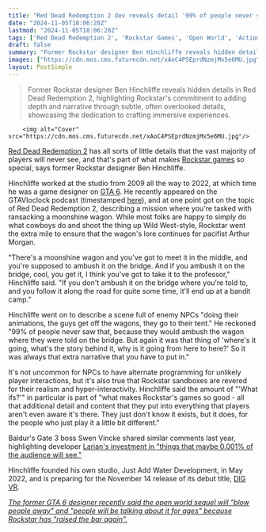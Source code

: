 ```yaml
---
title: "Red Dead Redemption 2 dev reveals detail '99% of people never saw' that's part of 'what makes Rockstar's games so good'"
date: "2024-11-05T18:06:28Z"
lastmod: "2024-11-05T18:06:28Z"
tags: ['Red Dead Redemption 2', 'Rockstar Games', 'Open World', 'Action Adventure', 'Western', 'GTA 6', 'Game Design', 'Development']
draft: false
summary: "Former Rockstar designer Ben Hinchliffe reveals hidden details in Red Dead Redemption 2, highlighting Rockstar's commitment to adding depth and narrative through subtle, often overlooked details, showcasing the dedication to crafting immersive experiences."
images: ["https://cdn.mos.cms.futurecdn.net/xAoC4PSEprdNzmjMx5e6MU.jpg"]
layout: PostSimple
---
```

> Former Rockstar designer Ben Hinchliffe reveals hidden details in Red Dead Redemption 2, highlighting Rockstar's commitment to adding depth and narrative through subtle, often overlooked details, showcasing the dedication to crafting immersive experiences.


        <img alt="Cover" src="https://cdn.mos.cms.futurecdn.net/xAoC4PSEprdNzmjMx5e6MU.jpg"/>
        
[Red Dead Redemption 2](https://www.gamesradar.com/red-dead-redemption-2-tips/) has all sorts of little details that the vast majority of players will never see, and that's part of what makes [Rockstar games](https://www.gamesradar.com/tag/rockstar-games/) so special, says former Rockstar designer Ben Hinchliffe.

Hinchliffe worked at the studio from 2009 all the way to 2022, at which time he was a game designer on [GTA 6](https://www.gamesradar.com/gta-6-guide/). He recently appeared on the GTAVIoclock podcast (timestamped [here](https://youtu.be/R5mzJsGhmr4?si=S3NWpQE25gqvDhgM&t=1709)), and at one point got on the topic of Red Dead Redemption 2, describing a mission where you're tasked with ransacking a moonshine wagon. While most folks are happy to simply do what cowboys do and shoot the thing up Wild West-style, Rockstar went the extra mile to ensure that the wagon's lore continues for pacifist Arthur Morgan.

"There's a moonshine wagon and you've got to meet it in the middle, and you're supposed to ambush it on the bridge. And if you ambush it on the bridge, cool, you get it, I think you've got to take it to the professor," Hinchliffe said. "If you don't ambush it on the bridge where you're told to, and you follow it along the road for quite some time, it'll end up at a bandit camp."

Hinchliffe went on to describe a scene full of enemy NPCs "doing their animations, the guys get off the wagons, they go to their tent." He reckoned "99% of people never saw that, because they would ambush the wagon where they were told on the bridge. But again it was that thing of 'where's it going, what's the story behind it, why is it going from here to here?' So it was always that extra narrative that you have to put in."

It's not uncommon for NPCs to have alternate programming for unlikely player interactions, but it's also true that Rockstar sandboxes are revered for their realism and hyper-interactivity. Hinchliffe said the amount of "'What ifs?'" in particular is part of "what makes Rockstar's games so good - all that additional detail and content that they put into everything that players aren't even aware it's there. They just don't know it exists, but it does, for the people who just play it a little bit different."

Baldur's Gate 3 boss Swen Vincke shared similar comments last year, highlighting developer [Larian's investment in "things that maybe 0.001% of the audience will see."](https://www.gamesradar.com/like-the-best-dandd-dms-baldurs-gate-3-devs-obsessed-over-things-that-maybe-0001-of-the-audience-will-see/)

Hinchliffe founded his own studio, Just Add Water Development, in May 2022, and is preparing for the November 14 release of its debut title, [DIG VR](https://wiredproductions.com/games/dig-vr/).

[<em>The former GTA 6 designer recently said the open world sequel will "blow people away" and "people will be talking about it for ages" because Rockstar has "raised the bar again".</em>](https://www.gamesradar.com/games/grand-theft-auto/former-gta-6-designer-says-the-open-world-sequel-will-blow-people-away-and-people-will-be-talking-about-it-for-ages-because-rockstar-has-raised-the-bar-again/)
        